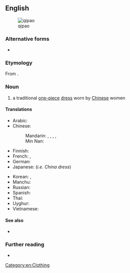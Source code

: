 {{also|qípáo|qìpào|qǐpào}}
==English==
[[File:Qipao1.jpg|thumb|qipao]]

===Alternative forms===
* {{alter|en|chipao|chi pao|chi-pao|kipao}}

===Etymology===
From {{bor|en|cmn|旗袍|tr=qípáo}}.

===Noun===
{{en-noun}}

# a traditional [[one-piece]] [[dress]] worn by [[Chinese]] women
#: {{syn|en|cheongsam}}

====Translations====
{{trans-top|a traditional dress worn by Chinese women}}
* Arabic: {{t-needed|ar}}
* Chinese:
*: Mandarin: {{t+|cmn|旗袍|tr=qípáo}}, {{t+|cmn|旗袍兒}}, {{t+|cmn|旗袍儿|tr=qípáor}}, {{t+|cmn|長衫}}, {{t+|cmn|长衫|tr=chángshān}}
*: Min Nan: {{t|nan|旗袍|tr=kî-phâu}}
* Finnish: {{t|fi|qipao}}
* French: {{t|fr|qipao|f}}, {{t+|fr|robe chinoise|f}}
* German: {{t|de|Qipao|n}}
* Japanese: {{t|ja|チャイナドレス|tr=chainadoresu}} (''i.e. China dress'')
{{trans-mid}}
* Korean: {{t|ko|치파오}}, {{t|ko|차이나드레스}}
* Manchu: {{t|mnc|ᠰᡳᠵᡳᡤᡳᠶᠠᠨ}}
* Russian: {{t+|ru|ципа́о|n}}
* Spanish: {{t-needed|es}}
* Thai: {{t|th|กี่เพ้า}}
* Uyghur: {{t|ug|چىپاۋ}}
* Vietnamese: {{t|vi|xường xám}}
{{trans-bottom}}

====See also====
* {{l|en|cheongsam}}

===Further reading===
* {{pedia}}

[[Category:en:Clothing]]